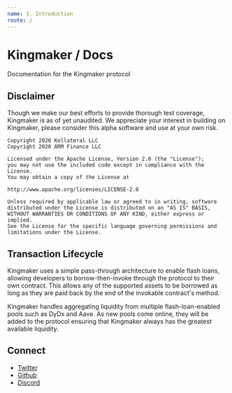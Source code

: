 ```yaml
---
name: 1. Introduction
route: /
---
```


# Kingmaker / Docs
Documentation for the Kingmaker protocol

## Disclaimer
Though we make our best efforts to provide thorough test coverage, Kingmaker is as of yet unaudited. We appreciate your interest in building on Kingmaker, please consider this alpha software and use at your own risk.

```
Copyright 2020 Kollateral LLC
Copyright 2020 ARM Finance LLC

Licensed under the Apache License, Version 2.0 (the "License");
you may not use the included code except in compliance with the License.
You may obtain a copy of the License at

http://www.apache.org/licenses/LICENSE-2.0

Unless required by applicable law or agreed to in writing, software
distributed under the License is distributed on an "AS IS" BASIS,
WITHOUT WARRANTIES OR CONDITIONS OF ANY KIND, either express or implied.
See the License for the specific language governing permissions and
limitations under the License.
```

## Transaction Lifecycle
Kingmaker uses a simple pass-through architecture to enable flash loans, allowing developers to borrow-then-invoke through the protocol to their own contract. This allows any of the supported assets to be borrowed as long as they are paid back by the end of the invokable contract's method.

Kingmaker handles aggregating liquidity from multiple flash-loan-enabled pools such as DyDx and Aave. As new pools come online, they will be added to the protocol ensuring that Kingmaker always has the greatest available liquidity.

## Connect
- [Twitter](https://twitter.com/kingmaker_web3)
- [Github](https://github.com/ARM-Finance/kingmaker)
- [Discord](https://discord.gg/gxFD9Kd)